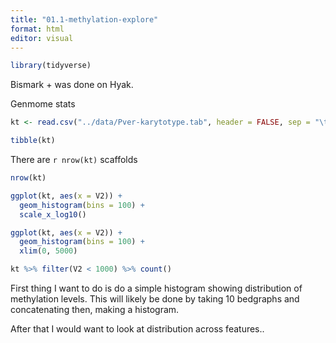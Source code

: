```yaml
---
title: "01.1-methylation-explore"
format: html
editor: visual
---
```



```r
library(tidyverse)
```



Bismark + was done on Hyak.

Genmome stats

```r
kt <- read.csv("../data/Pver-karytotype.tab", header = FALSE, sep = "\t")
```

```r
tibble(kt)
```


There are `r nrow(kt)` scaffolds

```r
nrow(kt)
```

```r
ggplot(kt, aes(x = V2)) +
  geom_histogram(bins = 100) +
  scale_x_log10()
```


```r
ggplot(kt, aes(x = V2)) +
  geom_histogram(bins = 100) +
  xlim(0, 5000)
```


```r
kt %>% filter(V2 < 1000) %>% count()
```





First thing I want to do is do a simple histogram showing distribution of methylation levels. This will likely be done by taking 10 bedgraphs and concatenating then, making a histogram.

After that I would want to look at distribution across features..